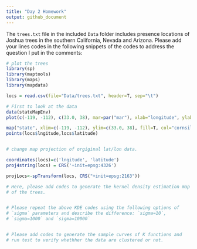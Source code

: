 ```yaml
---
title: "Day 2 Homework"
output: github_document
---
```


The `trees.txt` file in the included `Data` folder includes presence locations
of Joshua trees in the southern California, Nevada and Arizona. Please add your
lines codes in the following snippets of the codes to address the question I put
in the comments:


```r
# plot the trees 
library(sp)
library(maptools)
library(maps)
library(mapdata)

locs = read.csv(file="Data/trees.txt", header=T, sep="\t")

# First to look at the data 
data(stateMapEnv)
plot(c(-119, -112), c(33.0, 38), mar=par("mar"), xlab="longitude", ylab="latitude", xaxt="n", yaxt="n", type="n", main="Joshua tree presence data")

map("state", xlim=c(-119, -112), ylim=c(33.0, 38), fill=T, col="cornsilk", add=T)
points(locs$lngitude,locs$latitude)


# change map projection of orgiginal lat/lon data.

coordinates(locs)=c('lngitude', 'latitude')
proj4string(locs) = CRS('+init=epsg:4326')

projLocs<-spTransform(locs, CRS("+init=epsg:2163"))

# Here, please add codes to generate the kernel density estimation map
# of the trees.


# Please repeat the above KDE codes using the following options of
# `sigma` parameters and describe the difference: `sigma=10`,
# `sigma=1000` and `sigma=10000`


# Please add codes to generate the sample curves of K functions and
# run test to verify whethher the data are clustered or not.

```
